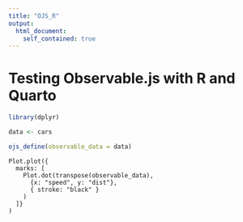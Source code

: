 ```yaml
---
title: "OJS_R"
output: 
  html_document:
    self_contained: true
---
```




# Testing Observable.js with R and Quarto


```r
library(dplyr)

data <- cars

ojs_define(observable_data = data)
```

```ojs
Plot.plot({
  marks: [
    Plot.dot(transpose(observable_data), 
      {x: "speed", y: "dist"}, 
      { stroke: "black" }
    )
  ]}
)
```

